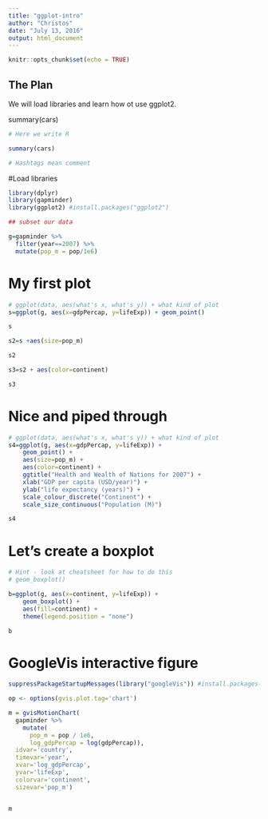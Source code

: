 ```yaml
---
title: "ggplot-intro"
author: "Christos"
date: "July 13, 2016"
output: html_document
---
```


```r
knitr::opts_chunk$set(echo = TRUE)
```


## The Plan

We will load libraries and learn how ot use ggplot2.

summary(cars)

```r
# Here we write R

summary(cars)

# Hashtags mean comment

```

#Load libraries
```r
library(dplyr)
library(gapminder)
library(ggplot2) #install.packages("ggplot2")

## subset our data

g=gapminder %>% 
  filter(year==2007) %>% 
  mutate(pop_m = pop/1e6)

```

# My first plot

```r

# ggplot(data, aes(what's x, what's y)) + what kind of plot
s=ggplot(g, aes(x=gdpPercap, y=lifeExp)) + geom_point()

s

s2=s +aes(size=pop_m)

s2

s3=s2 + aes(color=continent)

s3

```

# Nice and piped through


```r

# ggplot(data, aes(what's x, what's y)) + what kind of plot
s4=ggplot(g, aes(x=gdpPercap, y=lifeExp)) +
    geom_point() +
    aes(size=pop_m) +
    aes(color=continent) +
    ggtitle("Health and Wealth of Nations for 2007") +
    xlab("GDP per capita (USD/year)") +
    ylab("life expectancy (years)") +
    scale_colour_discrete("Continent") +
    scale_size_continuous("Population (M)")

s4

```


# Let's create a boxplot

```r
# Hint - look at cheatsheet for how to do this
# geom_boxplot()

b=ggplot(g, aes(x=continent, y=lifeExp)) +
    geom_boxplot() + 
    aes(fill=continent) +
    theme(legend.position = "none")

b


```

# GoogleVis interactive figure

```r

suppressPackageStartupMessages(library("googleVis")) #install.packages("googleVis")

op <- options(gvis.plot.tag='chart')

m = gvisMotionChart(
  gapminder %>%
    mutate(
      pop_m = pop / 1e6,
      log_gdpPercap = log(gdpPercap)), 
  idvar='country', 
  timevar='year', 
  xvar='log_gdpPercap', 
  yvar='lifeExp', 
  colorvar='continent',
  sizevar='pop_m')


m



```



